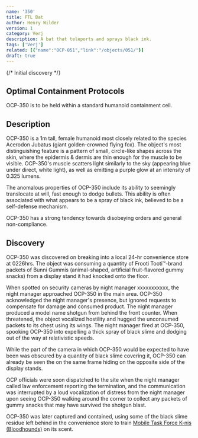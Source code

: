```yaml
---
name: '350'
title: FTL Bat
author: Henry Wilder
version: 1
category: Verj
description: A bat that teleports and sprays black ink.
tags: ['Verj']
related: [{"name":"OCP-051","link":"/objects/051/"}]
draft: true
---
```


{/* Initial discovery */}

## Optimal Containment Protocols
OCP-350 is to be held within a standard humanoid containment cell.

## Description
OCP-350 is a 1m tall, female humanoid most closely related to the species Acerodon Jubatus (giant golden-crowned flying fox).
The object's most distinguishing feature is a pattern of small, circle-like shapes across the skin, where the epidermis & dermis are thin enough
for the muscle to be visible. OCP-350's muscle scatters light similarly to the sky (appearing blue under direct, white light),
as well as emitting a purple glow at an intensity of 0.325 lumens.

The anomalous properties of OCP-350 include its ability to seemingly translocate at will, fast enough to dodge bullets.
This ability is often associated with what appears to be a spray of black ink, believed to be a self-defense mechanism.

OCP-350 has a strong tendency towards disobeying orders and general non-compliance.

## Discovery
OCP-350 was discovered on <RedactedDate/> breaking into a local 24-hr convenience store at <Blurred>0226</Blurred>hrs.
The object was consuming a quantity of <Blurred>Frooti Tooti&trade;</Blurred>-brand packets of <Blurred>Bunni Gummis</Blurred>
(animal-shaped, artificial fruit-flavored gummy snacks) from a display stand it had knocked onto the floor.

When spotted on security cameras by night manager <Redacted>xxxxxxxxxxx</Redacted>, the night manager approached OCP-350 in the main area.
OCP-350 acknowledged the night manager's presence, but ignored requests to compensate for damage and consumed product.
The night manager produced a <Redacted>model name</Redacted> shotgun from behind the front counter. When threatened,
the object vocalized hostility and hugged the unconsumed packets to its chest using its wings.
The night manager fired at OCP-350, spooking OCP-350 into expelling a thick spray of black slime and dodging out of the way at relativistic speeds.

While the part of the camera in which OCP-350 would be expected to have been was obscured by a quantity of black slime covering it,
OCP-350 can already be seen the on the same frame hiding on the opposite side of the display stands.

OCP officials were soon dispatched to the site when the night manager called law enforcement reporting the termination,
and the communication was interrupted by a loud vocalization of distress from the night manager upon seeing OCP-350
walking around the corner to collect any packets of gummy snacks that may have survived the shotgun blast.

OCP-350 was later captured and contained, using some of the black slime residue left behind in the convenience store to train
[Mobile Task Force K-nis (Bloodhounds)](mtf/k-nis) on its scent.

